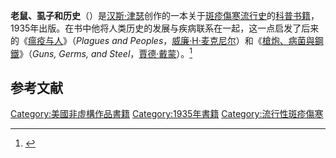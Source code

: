 {{Infobox book
| name          = Rats, Lice and History<br>《老鼠、虱子和历史》
| image         = 
| caption = 
| author        = [[汉斯·津瑟|汉斯·津瑟]]
| illustrator   = 
| cover_artist  = 
| country       = 美国
| language      = 英语
| subject       = [[斑疹傷寒|斑疹傷寒]]、[[历史|历史]]、[[流行病|流行病]]
| genre         = [[大众科学|大众科学]]
| publisher     = [[Little,_Brown_and_Company|Little, Brown and Company]]
| pub_date      = 1935
| media_type    = 纸质书
| pages         = 301
| isbn          = 0316988960
| dewey         = 
| congress      = 
| oclc          = 
}}

'''老鼠、虱子和历史'''（{{lang-en|''Rats, Lice and History''}}）是[[汉斯·津瑟|汉斯·津瑟]]创作的一本关于[[斑疹傷寒|斑疹傷寒]][[流行病|流行史]]的[[大众科学|科普书籍]]，1935年出版。在书中他将人类历史的发展与疾病联系在一起，这一点启发了后来的《[[瘟疫与人|瘟疫与人]]》（''Plagues and Peoples''，[[威廉·H·麦克尼尔|威廉·H·麦克尼尔]]）和《[[槍炮、病菌與鋼鐵|槍炮、病菌與鋼鐵]]》（''Guns, Germs, and Steel''，[[賈德·戴蒙|賈德·戴蒙]]）。<ref>{{cite news |last=Duffus|first=R.L.|date=February 17, 1935|title=MAN'S WAR AGAINST PESTILENCE; Dr. Zinsser Makes a Remarkable Excursion Into History RATS, LICE AND HISTORY|url=https://www.nytimes.com/1935/02/17/archives/mans-war-against-pestilence-dr-zinsser-makes-a-remarkable-excursion.html|work=[[The_New_York_Times|The New York Times]]|access-date=February 25, 2019|url-access=subscription }}</ref>

== 参考文献 ==
{{reflist}}

[[Category:美國非虛構作品書籍|Category:美國非虛構作品書籍]]
[[Category:1935年書籍|Category:1935年書籍]]
[[Category:流行性斑疹傷寒|Category:流行性斑疹傷寒]]